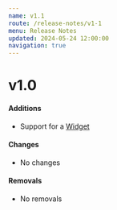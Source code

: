 ```yaml
---
name: v1.1
route: /release-notes/v1-1
menu: Release Notes
updated: 2024-05-24 12:00:00
navigation: true
---
```


# v1.0

#### Additions

- Support for a [Widget](/activators/widget)

#### Changes

- No changes

#### Removals

- No removals
